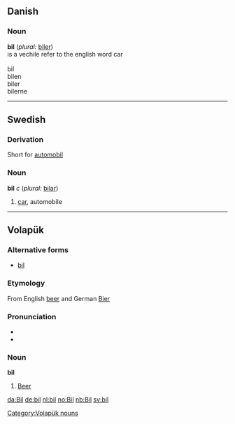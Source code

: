 ==Danish==
===Noun===
'''bil''' (''plural:'' [[biler]])<br>
is a vechile refer to the english word car
<br><br>
bil<br>
bilen<br>
biler<br>
bilerne<br>

----

== Swedish == 
===Derivation===
Short for [[automobil]]

=== Noun === 
'''bil''' ''c'' (''plural:'' [[bilar]])
# [[car]], automobile
 
----

==Volapük== 
===Alternative forms===
*[[bil#Volapük|bil]]

===Etymology===
From English [[beer]] and German [[Bier]]

===Pronunciation===
*{{IPA|/bil/}}
*{{SAMPA|/bil/}}

===Noun=== 
'''bil'''
#[[beer|Beer]]

[[Category:Volapük nouns]]

[[da:Bil]]
[[de:bil]]
[[nl:bil]]
[[no:Bil]]
[[nb:Bil]]
[[sv:bil]]